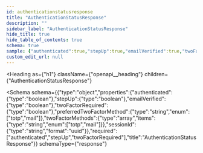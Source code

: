 ```yaml
---
id: authenticationstatusresponse
title: "AuthenticationStatusResponse"
description: ""
sidebar_label: "AuthenticationStatusResponse"
hide_title: true
hide_table_of_contents: true
schema: true
sample: {"authenticated":true,"stepUp":true,"emailVerified":true,"twoFactorRequired":true,"preferredTwoFactorMethod":"totp","twoFactorMethods":["totp"],"sessionId":"3fa85f64-5717-4562-b3fc-2c963f66afa6"}
custom_edit_url: null
---
```



<Heading
  as={"h1"}
  className={"openapi__heading"}
  children={"AuthenticationStatusResponse"}
>
</Heading>





<Schema
  schema={{"type":"object","properties":{"authenticated":{"type":"boolean"},"stepUp":{"type":"boolean"},"emailVerified":{"type":"boolean"},"twoFactorRequired":{"type":"boolean"},"preferredTwoFactorMethod":{"type":"string","enum":["totp","mail"]},"twoFactorMethods":{"type":"array","items":{"type":"string","enum":["totp","mail"]}},"sessionId":{"type":"string","format":"uuid"}},"required":["authenticated","stepUp","twoFactorRequired"],"title":"AuthenticationStatusResponse"}}
  schemaType={"response"}
>
  
</Schema>
            